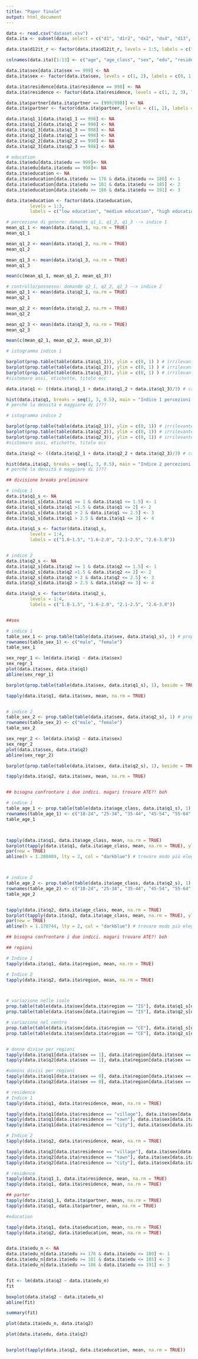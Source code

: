 ```yaml
---
title: "Paper finale"
output: html_document
---
```


```r
data <- read.csv("dataset.csv")
data.ita <- subset(data, select = c("d1", "d1r2", "dx2", "dx4", "d13", "dx21", "d12it_r", "q1_1", "q1_2", "q1_3", "q1_4", "q1_5", "q1_6"), subset = data$isocntry == "IT") 

data.ita$d12it_r <- factor(data.ita$d12it_r, levels = 1:5, labels = c("NO", "NE", "CE", "SUD", "IS"))

colnames(data.ita)[1:13] <- c("age", "age_class", "sex", "edu", "residence", "partner", "region", "q1_1", "q1_2", "q1_3", "q2_1", "q2_2", "q2_3")

data.ita$sex[data.ita$sex == 999] <- NA
data.ita$sex <- factor(data.ita$sex, levels = c(1, 2), labels = c(0, 1)) # 0 uomini, 1 donne

data.ita$residence[data.ita$residence == 998] <- NA
data.ita$residence <- factor(data.ita$residence, levels = c(1, 2, 3), labels = c("village", "town", "city"))

data.ita$partner[data.ita$prtner == (999|998)] <- NA
data.ita$partner <- factor(data.ita$partner, levels = c(1, 2), labels = c("yes", "no"))

data.ita$q1_1[data.ita$q1_1 == 998] <- NA
data.ita$q1_2[data.ita$q1_2 == 998] <- NA
data.ita$q1_3[data.ita$q1_3 == 998] <- NA
data.ita$q2_1[data.ita$q2_1 == 998] <- NA
data.ita$q2_2[data.ita$q2_2 == 998] <- NA
data.ita$q2_3[data.ita$q2_3 == 998] <- NA

# education
data.ita$edu[data.ita$edu == 999]<- NA
data.ita$edu[data.ita$edu == 998]<- NA
data.ita$education <- NA
data.ita$education[data.ita$edu >= 176 & data.ita$edu <= 180] <- 1
data.ita$education[data.ita$edu >= 181 & data.ita$edu <= 185] <- 2
data.ita$education[data.ita$edu >= 186 & data.ita$edu <= 191] <- 3

data.ita$education <- factor(data.ita$education, 
         levels = 1:3, 
         labels = c("low education", "medium education", "high education"))


```

```r
# percezione di genere: domande q1_1, q1_2, q1_3 --> indice 1
mean_q1_1 <- mean(data.ita$q1_1, na.rm = TRUE)
mean_q1_1

mean_q1_2 <- mean(data.ita$q1_2, na.rm = TRUE)
mean_q1_2

mean_q1_3 <- mean(data.ita$q1_3, na.rm = TRUE)
mean_q1_3

mean(c(mean_q1_1, mean_q1_2, mean_q1_3))

```
```r
# controllo/possesso: domande q2_1, q2_2, q2_3 --> indice 2
mean_q2_1 <- mean(data.ita$q2_1, na.rm = TRUE)
mean_q2_1

mean_q2_2 <- mean(data.ita$q2_2, na.rm = TRUE)
mean_q2_2

mean_q2_3 <- mean(data.ita$q2_3, na.rm = TRUE)
mean_q2_3

mean(c(mean_q2_1, mean_q2_2, mean_q2_3))

```
```r
# istogramma indice 1

barplot(prop.table(table(data.ita$q1_1)), ylim = c(0, 1) ) # irrilevante
barplot(prop.table(table(data.ita$q1_2)), ylim = c(0, 1) ) # irrilevante
barplot(prop.table(table(data.ita$q1_3)), ylim = c(0, 1) ) # irrilevante
#sistemare assi, etichette, titolo ecc

data.ita$q1 <- ((data.ita$q1_1 + data.ita$q1_2 + data.ita$q1_3)/3) # creata colonna nuova. renderlo più prestigioso

hist(data.ita$q1, breaks = seq(1, 3, 0.5), main = "Indice 1 percezioni istogramma", xlab = "inaccettabile --> accettabile", ylab = "freq rel", freq = FALSE)
# perché la densità è maggiore di 1???
```


```r
# istogramma indice 2

barplot(prop.table(table(data.ita$q2_1)), ylim = c(0, 1)) # irrilevante?
barplot(prop.table(table(data.ita$q2_2)), ylim = c(0, 1)) # irrilevante?
barplot(prop.table(table(data.ita$q2_3)), ylim = c(0, 1)) # irrilevante?
#sistemare assi, etichette, titolo ecc

data.ita$q2 <- ((data.ita$q2_1 + data.ita$q2_2 + data.ita$q2_3)/3) # creata colonna nuova. renderlo più prestigioso

hist(data.ita$q2, breaks = seq(1, 3, 0.5), main = "Indice 2 percezioni istogramma", xlab = "inaccettabile --> accettabile", ylab = "freq rel", freq = FALSE)
# perché la densità è maggiore di 1???
```
```r
## divisione breaks preliminare

# indice 1
data.ita$q1_s <- NA
data.ita$q1_s[data.ita$q1 >= 1 & data.ita$q1 <= 1.5] <- 1
data.ita$q1_s[data.ita$q1 >1.5 & data.ita$q1 <= 2] <- 2
data.ita$q1_s[data.ita$q1 > 2 & data.ita$q1 <= 2.5] <- 3
data.ita$q1_s[data.ita$q1 > 2.5 & data.ita$q1 <= 3] <- 4

data.ita$q1_s <- factor(data.ita$q1_s, 
         levels = 1:4, 
         labels = c("1.0-1.5", "1.6-2.0", "2.1-2.5", "2.6-3.0"))


# indice 2
data.ita$q2_s <- NA
data.ita$q2_s[data.ita$q2 >= 1 & data.ita$q2 <= 1.5] <- 1
data.ita$q2_s[data.ita$q2 >1.5 & data.ita$q2 <= 2] <- 2
data.ita$q2_s[data.ita$q2 > 2 & data.ita$q2 <= 2.5] <- 3
data.ita$q2_s[data.ita$q2 > 2.5 & data.ita$q2 <= 3] <- 4

data.ita$q2_s <- factor(data.ita$q2_s, 
         levels = 1:4, 
         labels = c("1.0-1.5", "1.6-2.0", "2.1-2.5", "2.6-3.0"))



```





```r
##sex

# indice 1
table_sex_1 <- prop.table(table(data.ita$sex, data.ita$q1_s), 1) # prop table colonna nuova
rownames(table_sex_1) <- c("male", "female")
table_sex_1

sex_regr_1 <- lm(data.ita$q1 ~ data.ita$sex)
sex_regr_1
plot(data.ita$sex, data.ita$q1)
abline(sex_regr_1)

barplot(prop.table(table(data.ita$sex, data.ita$q1_s), 1), beside = TRUE) # aggiungere titolo e legenda con uomo e donna

tapply(data.ita$q1, data.ita$sex, mean, na.rm = TRUE)


# indice 2
table_sex_2 <- prop.table(table(data.ita$sex, data.ita$q2_s), 1) # prop table colonna nuova
rownames(table_sex_2) <- c("male", "female")
table_sex_2

sex_regr_2 <- lm(data.ita$q2 ~ data.ita$sex)
sex_regr_2
plot(data.ita$sex, data.ita$q2)
abline(sex_regr_2)

barplot(prop.table(table(data.ita$sex, data.ita$q2_s), 1), beside = TRUE) # aggiungere titolo e legenda con uomo e donna

tapply(data.ita$q2, data.ita$sex, mean, na.rm = TRUE)


## bisogna confrontare i due indici. magari trovare ATE?! boh

```

```r
# indice 1
table_age_1 <- prop.table(table(data.ita$age_class, data.ita$q1_s), 1)
rownames(table_age_1) <- c("18-24", "25-34", "35-44", "45-54", "55-64", "65+")
table_age_1



tapply(data.ita$q1, data.ita$age_class, mean, na.rm = TRUE)
barplot(tapply(data.ita$q1, data.ita$age_class, mean, na.rm = TRUE), ylim = c(0, 1.5))
par(new = TRUE)
abline(h = 1.208489, lty = 2, col = "darkblue") # trovare modo più elegante per dire il numero



# indice 2
table_age_2 <- prop.table(table(data.ita$age_class, data.ita$q2_s), 1)
rownames(table_age_2) <- c("18-24", "25-34", "35-44", "45-54", "55-64", "65+")
table_age_2


tapply(data.ita$q2, data.ita$age_class, mean, na.rm = TRUE)
barplot(tapply(data.ita$q2, data.ita$age_class, mean, na.rm = TRUE), ylim = c(0, 1.5))
par(new = TRUE)
abline(h = 1.178744, lty = 2, col = "darkblue") # trovare modo più elegante per dire il numero

## bisogna confrontare i due indici. magari trovare ATE?! boh

```

```r
## regioni

# Indice 1
tapply(data.ita$q1, data.ita$region, mean, na.rm = TRUE)

# Indice 2
tapply(data.ita$q2, data.ita$region, mean, na.rm = TRUE)



# variazione nelle isole
prop.table(table(data.ita$sex[data.ita$region == "IS"], data.ita$q1_s[data.ita$region == "IS"]), 1)
prop.table(table(data.ita$sex[data.ita$region == "IS"], data.ita$q2_s[data.ita$region == "IS"]), 1)

# variazione nel centro
prop.table(table(data.ita$sex[data.ita$region == "CE"], data.ita$q1_s[data.ita$region == "CE"]), 1)
prop.table(table(data.ita$sex[data.ita$region == "CE"], data.ita$q2_s[data.ita$region == "CE"]), 1)


# donne divise per regioni
tapply(data.ita$q1[data.ita$sex == 1], data.ita$region[data.ita$sex == 1], mean, na.rm = TRUE)
tapply(data.ita$q2[data.ita$sex == 1], data.ita$region[data.ita$sex == 1], mean, na.rm = TRUE)

#uomini divisi per regioni
tapply(data.ita$q1[data.ita$sex == 0], data.ita$region[data.ita$sex == 0], mean, na.rm = TRUE)
tapply(data.ita$q2[data.ita$sex == 0], data.ita$region[data.ita$sex == 0], mean, na.rm = TRUE)
```

```r
# residence
# Indice 1
tapply(data.ita$q1, data.ita$residence, mean, na.rm = TRUE)

tapply(data.ita$q1[data.ita$residence == "village"], data.ita$sex[data.ita$residence == "village"], mean, na.rm = TRUE)
tapply(data.ita$q1[data.ita$residence == "town"], data.ita$sex[data.ita$residence == "town"], mean, na.rm = TRUE)
tapply(data.ita$q1[data.ita$residence == "city"], data.ita$sex[data.ita$residence == "city"], mean, na.rm = TRUE)

# Indice 2
tapply(data.ita$q2, data.ita$residence, mean, na.rm = TRUE)

tapply(data.ita$q2[data.ita$residence == "village"], data.ita$sex[data.ita$residence == "village"], mean, na.rm = TRUE)
tapply(data.ita$q2[data.ita$residence == "town"], data.ita$sex[data.ita$residence == "town"], mean, na.rm = TRUE)
tapply(data.ita$q2[data.ita$residence == "city"], data.ita$sex[data.ita$residence == "city"], mean, na.rm = TRUE)

```





```r


# residence
tapply(data.ita$q1_1, data.ita$residence, mean, na.rm = TRUE)
tapply(data.ita$q1, data.ita$residence, mean, na.rm = TRUE)

## parter
tapply(data.ita$q1_1, data.ita$partner, mean, na.rm = TRUE)
tapply(data.ita$q1, data.ita$partner, mean, na.rm = TRUE)

```



```r
#education

tapply(data.ita$q1, data.ita$education, mean, na.rm = TRUE)
tapply(data.ita$q2, data.ita$education, mean, na.rm = TRUE)


data.ita$edu_n <- NA
data.ita$edu_n[data.ita$edu >= 176 & data.ita$edu <= 180] <- 1
data.ita$edu_n[data.ita$edu >= 181 & data.ita$edu <= 185] <- 2
data.ita$edu_n[data.ita$edu >= 186 & data.ita$edu <= 191] <- 3


fit <- lm(data.ita$q2 ~ data.ita$edu_n)
fit

boxplot(data.ita$q2 ~ data.ita$edu_n)
abline(fit)

summary(fit)

plot(data.ita$edu_n, data.ita$q2)

plot(data.ita$edu, data.ita$q2)


barplot(tapply(data.ita$q2, data.ita$education, mean, na.rm = TRUE))

```



